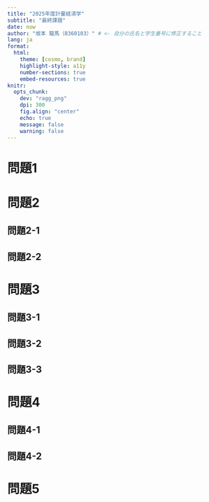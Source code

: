 ```yaml
---
title: "2025年度計量経済学"
subtitle: "最終課題"
date: now
author: "坂本 龍馬（0360103）" # <- 自分の氏名と学生番号に修正すること
lang: ja
format: 
  html:
    theme: [cosmo, brand]
    highlight-style: a11y
    number-sections: true
    embed-resources: true
knitr: 
  opts_chunk: 
    dev: "ragg_png"
    dpi: 300
    fig.align: "center"
    echo: true
    message: false
    warning: false
---
```


# 問題1

<!-- 問題1はここから --->



<!-- 問題1はここまで --->

# 問題2

## 問題2-1

<!-- 問題2-1はここから --->



<!-- 問題2-1はここまで --->

## 問題2-2

<!-- 問題2-2はここから --->



<!-- 問題2-2はここまで --->

# 問題3

## 問題3-1

<!-- 問題3-1はここから --->



<!-- 問題3-1はここまで --->

## 問題3-2

<!-- 問題3-2はここから --->



<!-- 問題3-2はここまで --->

## 問題3-3

<!-- 問題3-3はここから --->



<!-- 問題3-3はここまで --->

# 問題4

## 問題4-1

<!-- 問題4-1はここから --->



<!-- 問題4-1はここまで --->

## 問題4-2

<!-- 問題4-2はここから --->



<!-- 問題4-2はここまで --->

# 問題5

<!-- 問題5はここから --->



<!-- 問題5はここまで --->

